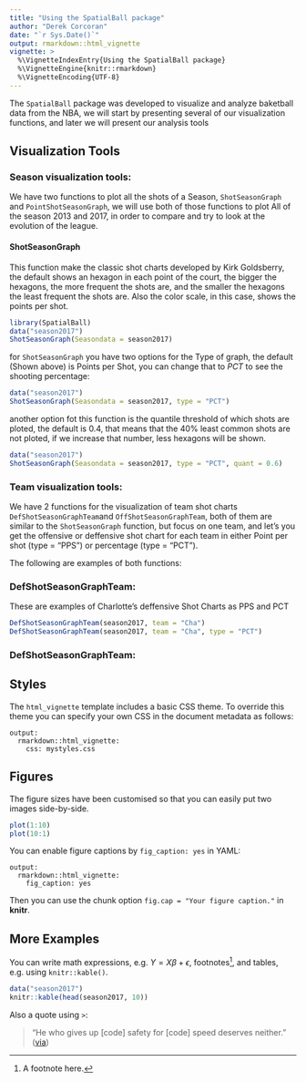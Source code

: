 ```yaml
---
title: "Using the SpatialBall package"
author: "Derek Corcoran"
date: "`r Sys.Date()`"
output: rmarkdown::html_vignette
vignette: >
  %\VignetteIndexEntry{Using the SpatialBall package}
  %\VignetteEngine{knitr::rmarkdown}
  %\VignetteEncoding{UTF-8}
---
```


The `SpatialBall` package was developed to visualize and analyze baketball data from the NBA, we will start by presenting several of our visualization functions, and later we will present our analysis tools

## Visualization Tools

### Season visualization tools:

We have two functions to plot all the shots of a Season, `ShotSeasonGraph` and `PointShotSeasonGraph`, we will use both of those functions to plot All of the season 2013 and 2017, in order to compare and try to look at the evolution of the league. 

#### ShotSeasonGraph

This function make the classic shot charts developed by Kirk Goldsberry, the default shows an hexagon in each point of the court, the bigger the hexagons, the more frequent the shots are, and the smaller the hexagons the least frequent the shots are. Also the color scale, in this case, shows the points per shot.

```r
library(SpatialBall)
data("season2017")
ShotSeasonGraph(Seasondata = season2017)
```

for `ShotSeasonGraph` you have two options for the Type of graph, the default (Shown above) is Points per Shot, you can change that to *PCT* to see the shooting percentage:

```r
data("season2017")
ShotSeasonGraph(Seasondata = season2017, type = "PCT")
```

another option fot this function is the quantile threshold of which shots are ploted, the default is 0.4, that means that the 40% least common shots are not ploted, if we increase that number, less hexagons will be shown.

```r
data("season2017")
ShotSeasonGraph(Seasondata = season2017, type = "PCT", quant = 0.6)
```

### Team visualization tools:

We have 2 functions for the visualization of team shot charts `DefShotSeasonGraphTeam`and `OffShotSeasonGraphTeam`, both of them are similar to the `ShotSeasonGraph` function, but focus on one team, and let's you get the offensive or deffensive shot chart for each team in either Point per shot (type = "PPS") or percentage (type = "PCT").

The following are examples of both functions:

### DefShotSeasonGraphTeam:

These are examples of Charlotte's deffensive Shot Charts as PPS and PCT

```r
DefShotSeasonGraphTeam(season2017, team = "Cha")
DefShotSeasonGraphTeam(season2017, team = "Cha", type = "PCT")
```

### DefShotSeasonGraphTeam:


## Styles

The `html_vignette` template includes a basic CSS theme. To override this theme you can specify your own CSS in the document metadata as follows:

    output: 
      rmarkdown::html_vignette:
        css: mystyles.css

## Figures

The figure sizes have been customised so that you can easily put two images side-by-side. 

```r
plot(1:10)
plot(10:1)
```

You can enable figure captions by `fig_caption: yes` in YAML:

    output:
      rmarkdown::html_vignette:
        fig_caption: yes

Then you can use the chunk option `fig.cap = "Your figure caption."` in **knitr**.

## More Examples

You can write math expressions, e.g. $Y = X\beta + \epsilon$, footnotes^[A footnote here.], and tables, e.g. using `knitr::kable()`.

```r
data("season2017")
knitr::kable(head(season2017, 10))
```

Also a quote using `>`:

> "He who gives up [code] safety for [code] speed deserves neither."
([via](https://twitter.com/hadleywickham/status/504368538874703872))

